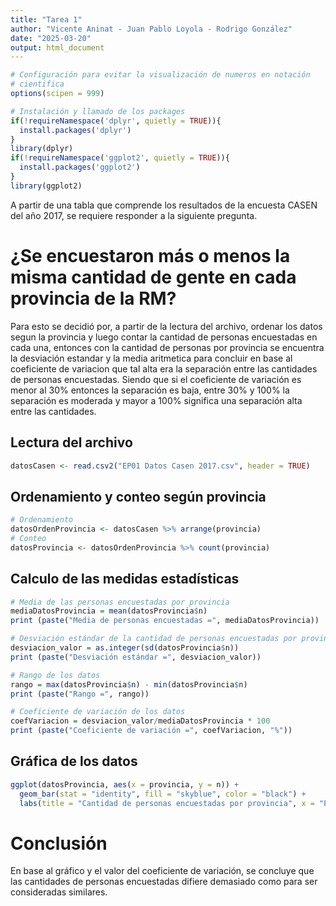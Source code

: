 ```yaml
---
title: "Tarea 1"
author: "Vicente Aninat - Juan Pablo Loyola - Rodrigo González"
date: "2025-03-20"
output: html_document
---
```


```r
# Configuración para evitar la visualización de numeros en notación 
# cientifica
options(scipen = 999)

# Instalación y llamado de los packages
if(!requireNamespace('dplyr', quietly = TRUE)){
  install.packages('dplyr')
}
library(dplyr)
if(!requireNamespace('ggplot2', quietly = TRUE)){
  install.packages('ggplot2')
}
library(ggplot2)
```

A partir de una tabla que comprende los resultados de la encuesta CASEN del año 2017, se requiere responder a la siguiente pregunta.

# ¿Se encuestaron más o menos la misma cantidad de gente en cada provincia de la RM?

Para esto se decidió por, a partir de la lectura del archivo, ordenar los datos segun la provincia y luego contar la cantidad de personas encuestadas en cada una, entonces con la cantidad de personas por provincia se encuentra la desviación estandar y la media aritmetica para concluir en base al coeficiente de variacion que tal alta era la separación entre las cantidades de personas encuestadas. Siendo que si el coeficiente de variación es menor al 30% entonces la separación es baja, entre 30% y 100% la separación es moderada y mayor a 100% significa una separación alta entre las cantidades.

## Lectura del archivo
```r
datosCasen <- read.csv2("EP01 Datos Casen 2017.csv", header = TRUE)
```

## Ordenamiento y conteo según provincia
```r
# Ordenamiento
datosOrdenProvincia <- datosCasen %>% arrange(provincia)
# Conteo
datosProvincia <- datosOrdenProvincia %>% count(provincia)
```

## Calculo de las medidas estadísticas
```r
# Media de las personas encuestadas por provincia
mediaDatosProvincia = mean(datosProvincia$n)
print (paste("Media de personas encuestadas =", mediaDatosProvincia))

# Desviación estándar de la cantidad de personas encuestadas por provincia
desviacion_valor = as.integer(sd(datosProvincia$n))
print (paste("Desviación estándar =", desviacion_valor))

# Rango de los datos
rango = max(datosProvincia$n) - min(datosProvincia$n)
print (paste("Rango =", rango))

# Coeficiente de variación de los datos
coefVariacion = desviacion_valor/mediaDatosProvincia * 100
print (paste("Coeficiente de variación =", coefVariacion, "%"))
```

## Gráfica de los datos
```r
ggplot(datosProvincia, aes(x = provincia, y = n)) + 
  geom_bar(stat = "identity", fill = "skyblue", color = "black") +
  labs(title = "Cantidad de personas encuestadas por provincia", x = "Provincia", y = "Cantidad")
```

# Conclusión
En base al gráfico y el valor del coeficiente de variación, se concluye que las cantidades de personas encuestadas difiere demasiado como para ser consideradas similares.